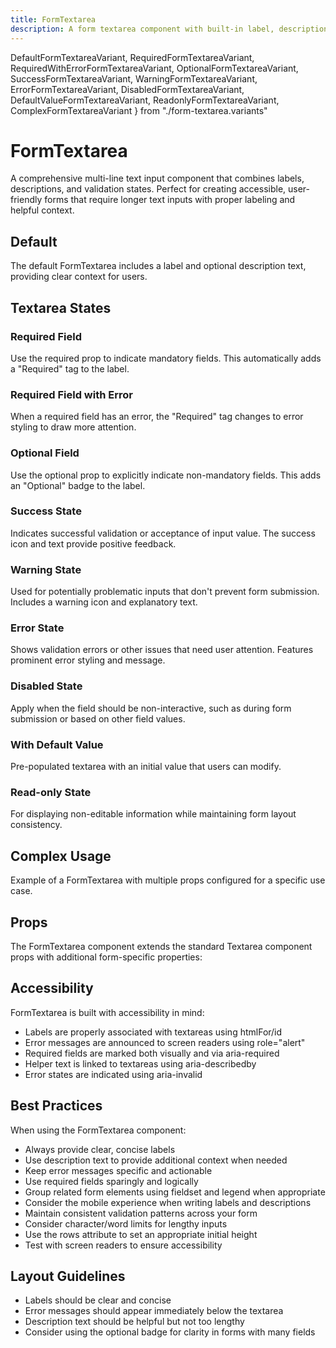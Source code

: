 ```yaml
---
title: FormTextarea
description: A form textarea component with built-in label, description, and error handling capabilities.
---
```

  DefaultFormTextareaVariant,
  RequiredFormTextareaVariant,
  RequiredWithErrorFormTextareaVariant,
  OptionalFormTextareaVariant,
  SuccessFormTextareaVariant,
  WarningFormTextareaVariant,
  ErrorFormTextareaVariant,
  DisabledFormTextareaVariant,
  DefaultValueFormTextareaVariant,
  ReadonlyFormTextareaVariant,
  ComplexFormTextareaVariant
} from "./form-textarea.variants"

# FormTextarea

A comprehensive multi-line text input component that combines labels, descriptions, and validation states. Perfect for creating accessible, user-friendly forms that require longer text inputs with proper labeling and helpful context.

## Default

The default FormTextarea includes a label and optional description text, providing clear context for users.

<DefaultFormTextareaVariant />

## Textarea States

### Required Field

Use the required prop to indicate mandatory fields. This automatically adds a "Required" tag to the label.

<RequiredFormTextareaVariant />

### Required Field with Error

When a required field has an error, the "Required" tag changes to error styling to draw more attention.

<RequiredWithErrorFormTextareaVariant />

### Optional Field

Use the optional prop to explicitly indicate non-mandatory fields. This adds an "Optional" badge to the label.

<OptionalFormTextareaVariant />

### Success State

Indicates successful validation or acceptance of input value. The success icon and text provide positive feedback.

<SuccessFormTextareaVariant />

### Warning State

Used for potentially problematic inputs that don't prevent form submission. Includes a warning icon and explanatory text.

<WarningFormTextareaVariant />

### Error State

Shows validation errors or other issues that need user attention. Features prominent error styling and message.

<ErrorFormTextareaVariant />

### Disabled State

Apply when the field should be non-interactive, such as during form submission or based on other field values.

<DisabledFormTextareaVariant />

### With Default Value

Pre-populated textarea with an initial value that users can modify.

<DefaultValueFormTextareaVariant />

### Read-only State

For displaying non-editable information while maintaining form layout consistency.

<ReadonlyFormTextareaVariant />

## Complex Usage

Example of a FormTextarea with multiple props configured for a specific use case.

<ComplexFormTextareaVariant />

## Props

The FormTextarea component extends the standard Textarea component props with additional form-specific properties:

<AutoTypeTable
    name="DocumentedFormTextareaProps"
    path="../../internal/ui/src/components/form/form-textarea.tsx"
/>

## Accessibility

FormTextarea is built with accessibility in mind:

- Labels are properly associated with textareas using htmlFor/id
- Error messages are announced to screen readers using role="alert"
- Required fields are marked both visually and via aria-required
- Helper text is linked to textareas using aria-describedby
- Error states are indicated using aria-invalid

## Best Practices

When using the FormTextarea component:

- Always provide clear, concise labels
- Use description text to provide additional context when needed
- Keep error messages specific and actionable
- Use required fields sparingly and logically
- Group related form elements using fieldset and legend when appropriate
- Consider the mobile experience when writing labels and descriptions
- Maintain consistent validation patterns across your form
- Consider character/word limits for lengthy inputs
- Use the rows attribute to set an appropriate initial height
- Test with screen readers to ensure accessibility

## Layout Guidelines

- Labels should be clear and concise
- Error messages should appear immediately below the textarea
- Description text should be helpful but not too lengthy
- Consider using the optional badge for clarity in forms with many fields

